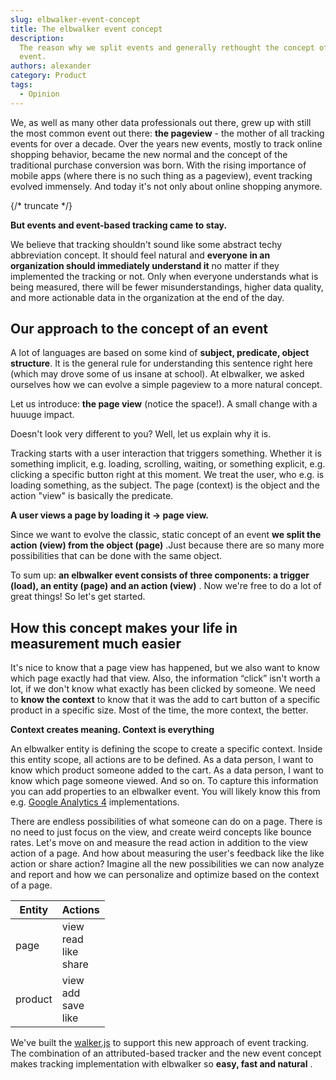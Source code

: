 ```yaml
---
slug: elbwalker-event-concept
title: The elbwalker event concept
description:
  The reason why we split events and generally rethought the concept of an
  event.
authors: alexander
category: Product
tags:
  - Opinion
---
```


We, as well as many other data professionals out there, grew up with still the
most common event out there: **the pageview** - the mother of all tracking
events for over a decade. Over the years new events, mostly to track online
shopping behavior, became the new normal and the concept of the traditional
purchase conversion was born. With the rising importance of mobile apps (where
there is no such thing as a pageview), event tracking evolved immensely. And
today it's not only about online shopping anymore.

{/* truncate */}

**But events and event-based tracking came to stay.**

We believe that tracking shouldn't sound like some abstract techy abbreviation
concept. It should feel natural and **everyone in an organization should
immediately understand it** no matter if they implemented the tracking or not.
Only when everyone understands what is being measured, there will be fewer
misunderstandings, higher data quality, and more actionable data in the
organization at the end of the day.

## Our approach to the concept of an event

A lot of languages are based on some kind of **subject, predicate, object
structure**. It is the general rule for understanding this sentence right here
(which may drove some of us insane at school). At elbwalker, we asked ourselves
how we can evolve a simple pageview to a more natural concept.

Let us introduce: **the page view** (notice the space!). A small change with a
huuuge impact.

Doesn't look very different to you? Well, let us explain why it is.

Tracking starts with a user interaction that triggers something. Whether it is
something implicit, e.g. loading, scrolling, waiting, or something explicit,
e.g. clicking a specific button right at this moment. We treat the user, who
e.g. is loading something, as the subject. The page (context) is the object and
the action "view" is basically the predicate.

**A user views a page by loading it &rarr; page view.**

Since we want to evolve the classic, static concept of an event **we split the
action (view) from the object (page)** .Just because there are so many more
possibilities that can be done with the same object.

To sum up: **an elbwalker event consists of three components: a trigger (load),
an entity (page) and an action (view)** . Now we're free to do a lot of great
things! So let's get started.

## How this concept makes your life in measurement much easier

It's nice to know that a page view has happened, but we also want to know which
page exactly had that view. Also, the information “click” isn't worth a lot, if
we don't know what exactly has been clicked by someone. We need to **know the
context** to know that it was the add to cart button of a specific product in a
specific size. Most of the time, the more context, the better.

**Context creates meaning. Context is everything**

An elbwalker entity is defining the scope to create a specific context. Inside
this entity scope, all actions are to be defined. As a data person, I want to
know which product someone added to the cart. As a data person, I want to know
which page someone viewed. And so on. To capture this information you can add
properties to an elbwalker event. You will likely know this from e.g.
[Google Analytics 4](https://developers.google.com/analytics/devguides/collection/ga4)
implementations.

There are endless possibilities of what someone can do on a page. There is no
need to just focus on the view, and create weird concepts like bounce rates.
Let's move on and measure the read action in addition to the view action of a
page. And how about measuring the user's feedback like the like action or share
action? Imagine all the new possibilities we can now analyze and report and how
we can personalize and optimize based on the context of a page.

| Entity  | Actions                             |
| ------- | ----------------------------------- |
| page    | view<br />read<br />like<br />share |
| product | view<br />add<br />save<br />like   |

We've built the [walker.js](/docs/collectors/web-collector/) to support this new
approach of event tracking. The combination of an attributed-based tracker and
the new event concept makes tracking implementation with elbwalker so **easy,
fast and natural** .
